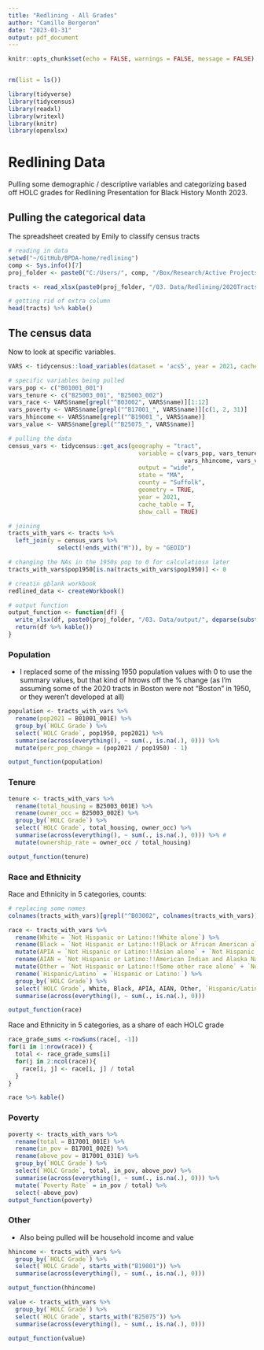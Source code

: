 ```yaml
---
title: "Redlining - All Grades"
author: "Camille Bergeron"
date: "2023-01-31"
output: pdf_document
---
```


```r
knitr::opts_chunk$set(echo = FALSE, warnings = FALSE, message = FALSE)


rm(list = ls())

library(tidyverse)
library(tidycensus)
library(readxl)
library(writexl)
library(knitr)
library(openxlsx)
```

# Redlining Data

Pulling some demographic / descriptive variables and categorizing based off HOLC grades for Redlining Presentation for Black History Month 2023. 

## Pulling the categorical data

The spreadsheet created by Emily to classify census tracts

```r
# reading in data
setwd("~/GitHub/BPDA-home/redlining")
comp <- Sys.info()[7]
proj_folder <- paste0("C:/Users/", comp, "/Box/Research/Active Projects/Black History Month_2023")

tracts <- read_xlsx(paste0(proj_folder, "/03. Data/Redlining/2020Tracts_HOLC_AllGrades.xlsx"))

# getting rid of extra column 
head(tracts) %>% kable()

```

## The census data

Now to look at specific variables. 

```r
VARS <- tidycensus::load_variables(dataset = 'acs5', year = 2021, cache = T)

# specific variables being pulled 
vars_pop <- c("B01001_001")
vars_tenure <- c("B25003_001", "B25003_002")
vars_race <- VARS$name[grepl("^B03002", VARS$name)][1:12]
vars_poverty <- VARS$name[grepl("^B17001_", VARS$name)][c(1, 2, 31)]
vars_hhincome <- VARS$name[grepl("^B19001_", VARS$name)]
vars_value <- VARS$name[grepl("^B25075_", VARS$name)]
```


```r

# pulling the data
census_vars <- tidycensus::get_acs(geography = "tract", 
                                     variable = c(vars_pop, vars_tenure, vars_race, vars_poverty, 
                                                  vars_hhincome, vars_value),
                                     output = "wide",
                                     state = "MA",
                                     county = "Suffolk",
                                     geometry = TRUE,
                                     year = 2021,
                                     cache_table = T,
                                     show_call = TRUE) 

# joining
tracts_with_vars <- tracts %>%
  left_join(y = census_vars %>%
              select(!ends_with("M")), by = "GEOID") 

# changing the NAs in the 1950s pop to 0 for calculatiosn later
tracts_with_vars$pop1950[is.na(tracts_with_vars$pop1950)] <- 0

# creatin gblank workbook
redlined_data <- createWorkbook()

# output function
output_function <- function(df) {
  write_xlsx(df, paste0(proj_folder, "/03. Data/output/", deparse(substitute(df)), ".xlsx"))
  return(df %>% kable())
}

```



### Population

+ I replaced some of the missing 1950 population values with 0 to use the summary values, but that kind of htrows off the % change (as I'm assuming some of the 2020 tracts in Boston were not "Boston" in 1950, or they weren't developed at all)

```r
population <- tracts_with_vars %>%
  rename(pop2021 = B01001_001E) %>%
  group_by(`HOLC Grade`) %>%
  select(`HOLC Grade`, pop1950, pop2021) %>%
  summarise(across(everything(), ~ sum(., is.na(.), 0))) %>% 
  mutate(perc_pop_change = (pop2021 / pop1950) - 1) 

output_function(population)

```

### Tenure

```r
tenure <- tracts_with_vars %>%
  rename(total_housing = B25003_001E) %>%
  rename(owner_occ = B25003_002E) %>%
  group_by(`HOLC Grade`) %>%
  select(`HOLC Grade`, total_housing, owner_occ) %>%
  summarise(across(everything(), ~ sum(., is.na(.), 0))) %>% #
  mutate(ownership_rate = owner_occ / total_housing)

output_function(tenure)
```



### Race and Ethnicity

Race and Ethnicity in 5 categories, counts: 

```r
# replacing some names 
colnames(tracts_with_vars)[grepl("^B03002", colnames(tracts_with_vars))] <- gsub("Estimate!!Total:!!", "", VARS$label[grepl("^B03002", VARS$name)][1:12])

race <- tracts_with_vars %>%
  rename(White = `Not Hispanic or Latino:!!White alone`) %>%
  rename(Black = `Not Hispanic or Latino:!!Black or African American alone`) %>%
  mutate(APIA = `Not Hispanic or Latino:!!Asian alone` + `Not Hispanic or Latino:!!Native Hawaiian and Other Pacific Islander alone`) %>%
  rename(AIAN = `Not Hispanic or Latino:!!American Indian and Alaska Native alone`) %>%
  mutate(Other = `Not Hispanic or Latino:!!Some other race alone` + `Not Hispanic or Latino:!!Two or more races:`) %>%
  rename(`Hispanic/Latino` = `Hispanic or Latino:`) %>%
  group_by(`HOLC Grade`) %>%
  select(`HOLC Grade`, White, Black, APIA, AIAN, Other, `Hispanic/Latino`) %>%
  summarise(across(everything(), ~ sum(., is.na(.), 0))) 

output_function(race)
```

Race and Ethnicity in 5 categories, as a share of each HOLC grade 

```r
race_grade_sums <-rowSums(race[, -1])
for(i in 1:nrow(race)) {
  total <- race_grade_sums[i]
  for(j in 2:ncol(race)){
    race[i, j] <- race[i, j] / total
  }
}

race %>% kable()
```

### Poverty

```r
poverty <- tracts_with_vars %>%
  rename(total = B17001_001E) %>%
  rename(in_pov = B17001_002E) %>%
  rename(above_pov = B17001_031E) %>%
  group_by(`HOLC Grade`) %>%
  select(`HOLC Grade`, total, in_pov, above_pov) %>%
  summarise(across(everything(), ~ sum(., is.na(.), 0))) %>%
  mutate(`Poverty Rate` = in_pov / total) %>%
  select(-above_pov) 
output_function(poverty)

```


### Other

- Also being pulled will be household income and value

```r
hhincome <- tracts_with_vars %>%
  group_by(`HOLC Grade`) %>%
  select(`HOLC Grade`, starts_with("B19001")) %>%
  summarise(across(everything(), ~ sum(., is.na(.), 0))) 

output_function(hhincome)

value <- tracts_with_vars %>%
  group_by(`HOLC Grade`) %>%
  select(`HOLC Grade`, starts_with("B25075")) %>%
  summarise(across(everything(), ~ sum(., is.na(.), 0))) 

output_function(value)
```

